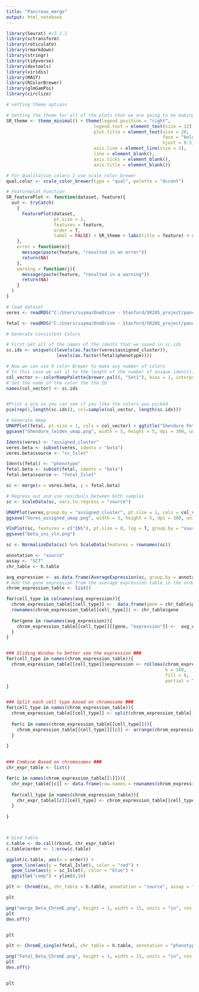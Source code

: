 ```yaml
---
title: "Pancreas_merge"
output: html_notebook
---
```



```r
library(Seurat) #v3.1.1
library(sctransform)
library(reticulate)
library(rmarkdown)
library(stringr)
library(tidyverse)
library(devtools)
library(viridis)
library(MAST)
library(RColorBrewer)
library(glmGamPoi)
library(circlize)
```




```r
# setting theme options

# Setting the theme for all of the plots that we are going to be making
SR_theme <- theme_minimal() + theme(legend.position = "right",
                                 legend.text = element_text(size = 12),
                                 plot.title = element_text(size = 20,
                                                           face = "bold",
                                                           hjust = 0.5),
                                 axis.line = element_line(size = 1),
                                 line = element_blank(),
                                 axis.ticks = element_blank(),
                                 axis.title = element_blank())

# For Qualitative colors I use scale_color_brewer
qual.color <- scale_color_brewer(type = "qual", palette = "Accent")

```


```r
# Featureplot Function
SR_featurePlot <- function(dataset, feature){
  out <- tryCatch(
    {
      FeaturePlot(dataset,
                  pt.size = 2,
                  features = feature,
                  order = T,
                  label = FALSE) + SR_theme + labs(title = feature) + scale_color_viridis()
    },
    error = function(e){
      message(paste(feature, "resulted in an error"))
      return(NA)
    },
    warning = function(j){
      message(paste(feature, "resulted in a warning"))
      return(NA)
    }
  )
}

```


```r
# load dataset
veres <- readRDS("C:/Users/suyma/OneDrive - Stanford/SR205_project/pancreas_differentiation/pancreas_merge/veres_islet_processed.RDS")

fetal <- readRDS("C:/Users/suyma/OneDrive - Stanford/SR205_project/pancreas_differentiation/pancreas_merge/shendure_islet_processed.RDS")

```


```r

# Generate Consistent Colors

# First Get all of the names of the idents that we saved in sc.ids
sc.ids <- unique(c(levels(as.factor(veres$assigned_cluster)),
                   levels(as.factor(fetal$phenotype))))

# Now we can use R color Brewer to make any number of colors
# In this case we set it to the length of the number of unique identities we had
col_vector <- colorRampPalette(brewer.pal(8, "Set1"), bias = 1, interpolate = 'spline',space = 'Lab')(length(sc.ids))
# Set the name of the color the the ID
names(col_vector) <- sc.ids


#Print a pie so you can see if you like the colors you picked
pie(rep(1,length(sc.ids)), col=sample(col_vector, length(sc.ids)))

```

```r

# Generate Umap
UMAPPlot(fetal, pt.size = 1, cols = col_vector) + ggtitle("Shendure Fetal Islet")+ SR_theme
ggsave("Shendure_leiden_umap.png", width = 5, height = 5, dpi = 300, units = "in")

```

```r
Idents(veres) <- "assigned_cluster"
veres.beta <- subset(veres, idents = "beta")
veres.beta$source <- "sc_Islet"

Idents(fetal) <- "phenotype"
fetal.beta <- subset(fetal, idents = "beta")
fetal.beta$source <- "fetal_Islet"

```

```r
sc <- merge(x = veres.beta, y = fetal.beta)
```

```r
# Regress out and use residuals between both samples
sc <- ScaleData(sc, vars.to.regress = "source")

```


```r

UMAPPlot(veres,group.by = "assigned_cluster", pt.size = 1, cols = col_vector) + ggtitle("Veres Stage 5 Cells")+ SR_theme
ggsave("Veres_assigned_umap.png", width = 5, height = 5, dpi = 300, units = "in")

```

```r

VlnPlot(sc, features = c("INS"), pt.size = 0, log = T, group.by = "source")
ggsave("beta_ins_vln.png")

```



```r
sc <- NormalizeData(sc) %>% ScaleData(features = rownames(sc))


```




```r

annotation <- "source"
assay <- "SCT"
chr_table <- h.table

avg_expression <- as.data.frame(AverageExpression(sc, group.by = annotation)[[assay]])
# Add the gene expression from the average expression table in the order of the chromosome###
chrom_expression_table <- list()

for(cell_type in colnames(avg_expression)){
  chrom_expression_table[[cell_type]] <-  data.frame(gene = chr_table$gene,chr = chr_table$chr, order = chr_table$order, expression = chr_table$expression) # move genes from chr to list
  rownames(chrom_expression_table[[cell_type]]) <- chr_table$gene
  
  for(gene in rownames(avg_expression)){
    chrom_expression_table[[cell_type]][[gene, "expression"]] <-  avg_expression[[gene, cell_type]] # this moves the expression over
  }
}


### Sliding Window to better see the expression ###
for(cell_type in names(chrom_expression_table)){
  chrom_expression_table[[cell_type]]$expression <- rollmax(chrom_expression_table[[cell_type]]$expression,
                                                            k = 100,
                                                            fill = 0,
                                                            partial = T)
}


### Split each cell type based on chromosome ###
for(cell_type in names(chrom_expression_table)){
  chrom_expression_table[[cell_type]] <- split(chrom_expression_table[[cell_type]], chrom_expression_table[[cell_type]]$chr) # split based on the chromosome
  
  for(c in names(chrom_expression_table[[cell_type]])){
    chrom_expression_table[[cell_type]][[c]] <- arrange(chrom_expression_table[[cell_type]][[c]], order) # re-order just in case
  }
  
}


### Combine Based on chromosomes ###
chr_expr_table <- list()

for(c in names(chrom_expression_table[[1]])){
  chr_expr_table[[c]] <- data.frame(row.names = rownames(chrom_expression_table[[1]][[c]])) # this creates the dataframe
  
  for(cell_type in names(chrom_expression_table)){
    chr_expr_table[[c]][cell_type] <- chrom_expression_table[[cell_type]][[c]]$expression
  }
  
}  



# bind table
c.table <- do.call(rbind, chr_expr_table)
c.table$order <- 1:nrow(c.table)


```


```r
ggplot(c.table, aes(x = order)) + 
  geom_line(aes(y = fetal_Islet), color = "red") +
  geom_line(aes(y = sc_Islet), color = "blue") +
  ggtitle("comp") + ylim(0,10)
```

```r

plt <- ChromE(sc, chr_table = h.table, annotation = "source", assay = "SCT", k = 200, plot.range = c(0,10))

plt

png("merge_Beta_ChromE.png", height = 3, width = 15, units = "in", res = 300)
plt
dev.off()


plt
```


```r

plt <- ChromE_single(fetal, chr_table = h.table, annotation = "phenotype", ident.1 = "beta", assay = "SCT", k = 200, plot.range = c(0,5))

png("Fetal_Beta_ChromE.png", height = 3, width = 15, units = "in", res = 300)
plt
dev.off()


plt
```






